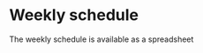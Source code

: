 # Weekly schedule


The weekly schedule is available as a spreadsheet 

<!-- New material is generally released in the mornings, and assignments are due at 11:59 PM.  See the schedule for specifics. -->

